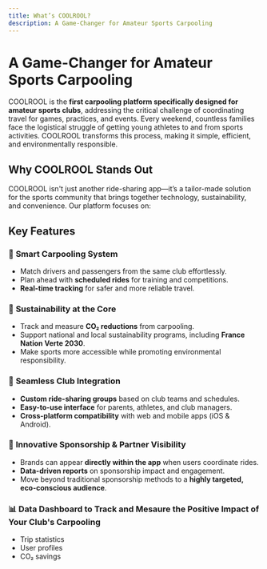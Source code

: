 ```yaml
---
title: What’s COOLROOL?
description: A Game-Changer for Amateur Sports Carpooling
---
```


# A Game-Changer for Amateur Sports Carpooling

COOLROOL is the **first carpooling platform specifically designed for amateur sports clubs**, addressing the critical challenge of coordinating travel for games, practices, and events. Every weekend, countless families face the logistical struggle of getting young athletes to and from sports activities. COOLROOL transforms this process, making it simple, efficient, and environmentally responsible.

## Why COOLROOL Stands Out

COOLROOL isn't just another ride-sharing app—it’s a tailor-made solution for the sports community that brings together technology, sustainability, and convenience. Our platform focuses on:

<CardList cols={2}>
  <Card
    title="Simplifying Team Travel"
    description="Organize rides with ease for practices, tournaments, and matches."
    icon="car"
    iconType="regular"
    iconSize="32px"
  />
  <Card
    title="Eco-Friendly Mobility"
    description="Reduce the environmental footprint of amateur sports by lowering CO₂ emissions."
    icon="leaf"
    iconType="regular"
    iconSize="32px"
  />
  <Card
    title="Cost-Saving Solutions"
    description="Shared rides mean lower transportation costs for families and clubs."
    icon="wallet"
    iconType="regular"
    iconSize="32px"
  />
  <Card
    title="Community Building"
    description="Strengthen team spirit by fostering collaboration between club members."
    icon="users-three"
    iconType="regular"
    iconSize="32px"
  />
</CardList>

## Key Features

### 🚗 **Smart Carpooling System**

- Match drivers and passengers from the same club effortlessly.
- Plan ahead with **scheduled rides** for training and competitions.
- **Real-time tracking** for safer and more reliable travel.

### 🌱 **Sustainability at the Core**

- Track and measure **CO₂ reductions** from carpooling.
- Support national and local sustainability programs, including **France Nation Verte 2030**.
- Make sports more accessible while promoting environmental responsibility.

### 🔗 **Seamless Club Integration**

- **Custom ride-sharing groups** based on club teams and schedules.
- **Easy-to-use interface** for parents, athletes, and club managers.
- **Cross-platform compatibility** with web and mobile apps (iOS & Android).

### 📢 **Innovative Sponsorship & Partner Visibility**

- Brands can appear **directly within the app** when users coordinate rides.
- **Data-driven reports** on sponsorship impact and engagement.
- Move beyond traditional sponsorship methods to a **highly targeted, eco-conscious audience**.

### 📊 **Data Dashboard to Track and Mesaure the Positive Impact of Your Club's Carpooling**

- Trip statistics
- User profiles
- CO₂ savings

<Card
  title="Join the Movement"
  description="COOLROOL is not just a transportation tool—it’s a movement towards a smarter, more connected, and sustainable sports experience. Whether you’re a parent, an athlete, a club manager, or a corporate partner, **COOLROOL is here to change the way sports teams travel."
  icon="rocket"
  iconType="regular"
  iconSize="32px"
  link="https://www.coolrool.com/"
/>
